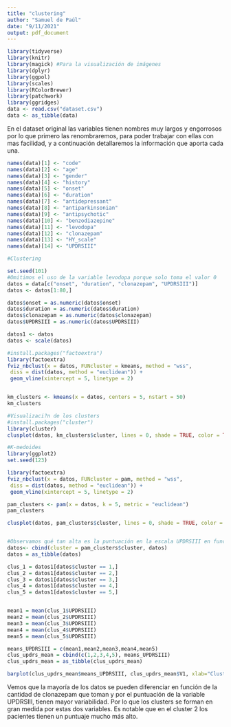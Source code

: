 ```yaml
---
title: "clustering"
author: "Samuel de Paúl"
date: "9/11/2021"
output: pdf_document
---
```


```r
library(tidyverse)
library(knitr)
library(magick) #Para la visualización de imágenes
library(dplyr)
library(ggpol)
library(scales)
library(RColorBrewer)
library(patchwork)
library(ggridges)
data <- read.csv("dataset.csv")
data <- as_tibble(data)
```


En el dataset original las variables tienen nombres muy largos y engorrosos por lo que primero las renombraremos, para poder trabajar con ellas con mas facilidad, y a continuación detallaremos la información que aporta cada una.

```r
names(data)[1] <- "code"
names(data)[2] <- "age"
names(data)[3] <- "gender"
names(data)[4] <- "history"
names(data)[5] <- "onset"
names(data)[6] <- "duration"
names(data)[7] <- "antidepressant"
names(data)[8] <- "antiparkinsonian"
names(data)[9] <- "antipsychotic"
names(data)[10] <- "benzodiazepine"
names(data)[11] <- "levodopa"
names(data)[12] <- "clonazepam"
names(data)[13] <- "HY_scale"
names(data)[14] <- "UPDRSIII"
```

```r
#Clustering

set.seed(101)
#Omitimos el uso de la variable levodopa porque solo toma el valor 0
datos = data[c("onset", "duration", "clonazepam", "UPDRSIII")]
datos <- datos[1:80,]

datos$onset = as.numeric(datos$onset)
datos$duration = as.numeric(datos$duration)
datos$clonazepam = as.numeric(datos$clonazepam)
datos$UPDRSIII = as.numeric(datos$UPDRSIII)

datos1 <- datos 
datos <- scale(datos)

#install.packages("factoextra")
library(factoextra)
fviz_nbclust(x = datos, FUNcluster = kmeans, method = "wss",
 diss = dist(datos, method = "euclidean")) +
 geom_vline(xintercept = 5, linetype = 2)


km_clusters <- kmeans(x = datos, centers = 5, nstart = 50)
km_clusters
```


```r
#Visualizaci?n de los clusters
#install.packages("cluster")
library(cluster)
clusplot(datos, km_clusters$cluster, lines = 0, shade = TRUE, color = TRUE, labels = 1, plotchar = FALSE, span = TRUE, main = "Clustering")
```



```r
#K-medoides
library(ggplot2)
set.seed(123)

library(factoextra)
fviz_nbclust(x = datos, FUNcluster = pam, method = "wss",
 diss = dist(datos, method = "euclidean")) +
 geom_vline(xintercept = 5, linetype = 2)

pam_clusters <- pam(x = datos, k = 5, metric = "euclidean")
pam_clusters

clusplot(datos, pam_clusters$cluster, lines = 0, shade = TRUE, color = TRUE, labels = 1, plotchar = TRUE, span = TRUE, main = "Clustering")


#Observamos qué tan alta es la puntuación en la escala UPDRSIII en función del cluster al que ha sido asociado cada paciente:
datos<- cbind(cluster = pam_clusters$cluster, datos)
datos = as_tibble(datos)

clus_1 = datos1[datos$cluster == 1,]
clus_2 = datos1[datos$cluster == 2,]
clus_3 = datos1[datos$cluster == 3,]
clus_4 = datos1[datos$cluster == 4,]
clus_5 = datos1[datos$cluster == 5,]


mean1 = mean(clus_1$UPDRSIII)
mean2 = mean(clus_2$UPDRSIII)
mean3 = mean(clus_3$UPDRSIII)
mean4 = mean(clus_4$UPDRSIII)
mean5 = mean(clus_5$UPDRSIII)

means_UPDRSIII = c(mean1,mean2,mean3,mean4,mean5)
clus_updrs_mean = cbind(c(1,2,3,4,5), means_UPDRSIII)
clus_updrs_mean = as_tibble(clus_updrs_mean)

barplot(clus_updrs_mean$means_UPDRSIII, clus_updrs_mean$V1, xlab="Cluster", ylab = "Media de las puntuaciones de UPDRSIII")
```



Vemos que la mayoría de los datos se pueden diferenciar en función de la cantidad de clonazepam que toman y por el puntuación de la variable UPDRSIII, tienen mayor variabilidad. Por lo que los clusters se forman en gran medida por estas dos variables. Es notable que en el cluster 2 los pacientes tienen un puntuaje mucho más alto.




